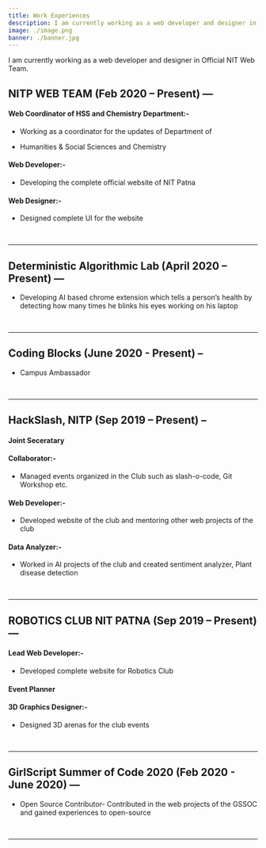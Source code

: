 ```yaml
---
title: Work Experiences
description: I am currently working as a web developer and designer in Official NIT Web Team. For my more works, checkout the following
image: ./image.png
banner: ./banner.jpg
---
```


I am currently working as a web developer and designer in Official NIT Web Team.

## NITP WEB TEAM (Feb 2020 – Present) —

#### Web Coordinator of HSS and Chemistry Department:-

- Working as a coordinator for the updates of Department of

- Humanities & Social Sciences and Chemistry

#### Web Developer:-

- Developing the complete official website of NIT Patna

#### Web Designer:-

- Designed complete UI for the website

<br/>

---

## Deterministic Algorithmic Lab (April 2020 – Present) —

- Developing AI based chrome extension which tells a person’s health by
detecting how many times he blinks his eyes working on his laptop

<br/>

---

## Coding Blocks (June 2020 - Present) –
- Campus Ambassador 

<br/>

---

## HackSlash, NITP (Sep 2019 – Present) –

#### Joint Seceratary

#### Collaborator:-

- Managed events organized in the Club such as slash-o-code, Git
Workshop etc.

#### Web Developer:-

- Developed website of the club and mentoring other web projects
of the club

#### Data Analyzer:-

- Worked in AI projects of the club and created sentiment analyzer,
Plant disease detection

<br/>

----

## ROBOTICS CLUB NIT PATNA (Sep 2019 – Present) —
#### Lead Web Developer:-
- Developed complete website for Robotics Club
#### Event Planner
#### 3D Graphics Designer:-
- Designed 3D arenas for the club events

<br/>

---

## GirlScript Summer of Code 2020 (Feb 2020 - June 2020) —

- Open Source Contributor- Contributed in the web projects of the GSSOC
and gained experiences to open-source

<br/>

---

